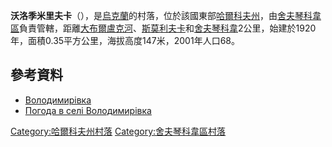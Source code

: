 {{coord|49|50|35|N|37|19|36|E|scale:100000_region:UA|display=title}}

'''沃洛季米里夫卡'''（{{lang-uk|Володимирівка}}），是[[烏克蘭|烏克蘭]]的村落，位於該國東部[[哈爾科夫州|哈爾科夫州]]，由[[舍夫琴科韋區|舍夫琴科韋區]]負責管轄，距離[[大布爾盧克河|大布爾盧克河]]、[[斯莫利夫卡_(舍夫琴科韋區)|斯莫利夫卡]]和[[舍夫琴科韋_(舍夫琴科韋區)|舍夫琴科韋]]2公里，始建於1920年，面積0.35平方公里，海拔高度147米，2001年人口68。

==參考資料==
* [http://w1.c1.rada.gov.ua/pls/z7502/A005?rdat1=09.01.2009&rf7571=34234 Володимирівка]
* [http://weather.in.ua/ua/har'kovskaja/4461 Погода в селі Володимирівка] {{Wayback|url=http://weather.in.ua/ua/har%27kovskaja/4461 |date=20160323023901 }}

{{DEFAULTSORT:Володимирівка}}
[[Category:哈爾科夫州村落|Category:哈爾科夫州村落]]
[[Category:舍夫琴科韋區村落|Category:舍夫琴科韋區村落]]


{{Kharkiv-geo-stub}}